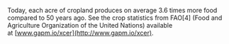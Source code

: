 
Today, each acre of cropland produces on average 3.6 times more food compared to 50 years ago. See the crop statistics from FAO[4] (Food and Agriculture Organization of the United Nations) available at [www.gapm.io/xcer](http://www.gapm.io/xcer).